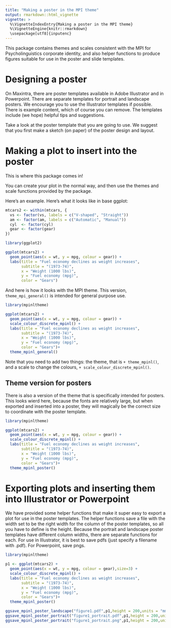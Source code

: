 ```yaml
---
title: "Making a poster in the MPI theme"
output: rmarkdown::html_vignette
vignette: >
  %\VignetteIndexEntry{Making a poster in the MPI theme}
  %\VignetteEngine{knitr::rmarkdown}
  \usepackage[utf8]{inputenc}
---
```


This package contains themes and scales consistent with the MPI for Psycholinguistics corporate identity, and also helper functions to produce figures suitable for use in the poster and slide templates.

# Designing a poster

On Maxintra, there are poster templates available in Adobe Illustrator and in Powerpoint. There are separate templates for portrait and landscape posters. We encourage you to use the Illustrator templates if possible. There is example content, which of course you can remove. The templates include (we hope) helpful tips and suggestions.

Take a look at the poster template that you are going to use. We suggest that you first make a sketch (on paper) of the poster design and layout.

# Making a plot to insert into the poster

This is where this package comes in!

You can create your plot in the normal way, and then use the themes and scale functions provided by the package.

Here's an example. Here's what it looks like in base ggplot:

```r

mtcars2 <- within(mtcars, {
  vs <- factor(vs, labels = c("V-shaped", "Straight"))
  am <- factor(am, labels = c("Automatic", "Manual"))
  cyl  <- factor(cyl)
  gear <- factor(gear)
})

library(ggplot2)

ggplot(mtcars2) +
  geom_point(aes(x = wt, y = mpg, colour = gear)) +
  labs(title = "Fuel economy declines as weight increases",
       subtitle = "(1973-74)",
       x = "Weight (1000 lbs)",
       y = "Fuel economy (mpg)",
       color = "Gears")

```

And here is how it looks with the MPI theme.  This version, `theme_mpi_general()` is intended for general purpose use.

```r
library(mpinltheme)

ggplot(mtcars2) +
  geom_point(aes(x = wt, y = mpg, colour = gear)) +
  scale_colour_discrete_mpinl() +
  labs(title = "Fuel economy declines as weight increases",
       subtitle = "(1973-74)",
       x = "Weight (1000 lbs)",
       y = "Fuel economy (mpg)",
       color = "Gears")+
  theme_mpinl_general()

```

Note that you need to add two things: the theme, that is `+ theme_mpinl()`, and a scale to change the colours, `+ scale_colour_discrete_mpinl()`.

## Theme version for posters

There is also a version of the theme that is specifically intended for posters. This looks wierd here, because the fonts are relatively large, but when exported and inserted into a poster, they will magically be the correct size to coordinate with the poster template.

```r
library(mpinltheme)

ggplot(mtcars2) +
  geom_point(aes(x = wt, y = mpg, colour = gear)) +
  scale_colour_discrete_mpinl() +
  labs(title = "Fuel economy declines as weight increases",
       subtitle = "(1973-74)",
       x = "Weight (1000 lbs)",
       y = "Fuel economy (mpg)",
       color = "Gears")+
  theme_mpinl_poster()

```


# Exporting plots and inserting them into Illustrator or Powerpoint

We have provided some helper functions that make it super easy to export a plot for use in the poster templates. The helper functions save a file with the width set to be the right width for the column of the poster templates, so all you have to define is the height. Because the portrait and landscape poster templates have different column widths, there are separate functions for each. For use in Illustrator, it is best to save pdfs (just specify a filename with .pdf). For Powerpoint, save pngs. 


```r
library(mpinltheme)

p1 <- ggplot(mtcars2) +
  geom_point(aes(x = wt, y = mpg, colour = gear),size=3) +
  scale_colour_discrete_mpinl() +
  labs(title = "Fuel economy declines as weight increases",
       subtitle = "(1973-74)",
       x = "Weight (1000 lbs)",
       y = "Fuel economy (mpg)",
       color = "Gears")+
  theme_mpinl_poster()

ggsave_mpinl_poster_landscape("figure1.pdf",p1,height = 200,units = "mm")
ggsave_mpinl_poster_portrait("figure1_portrait.pdf",p1,height = 200,units = "mm")
ggsave_mpinl_poster_portrait("figure1_portrait.png",p1,height = 200,units = "mm")

```

